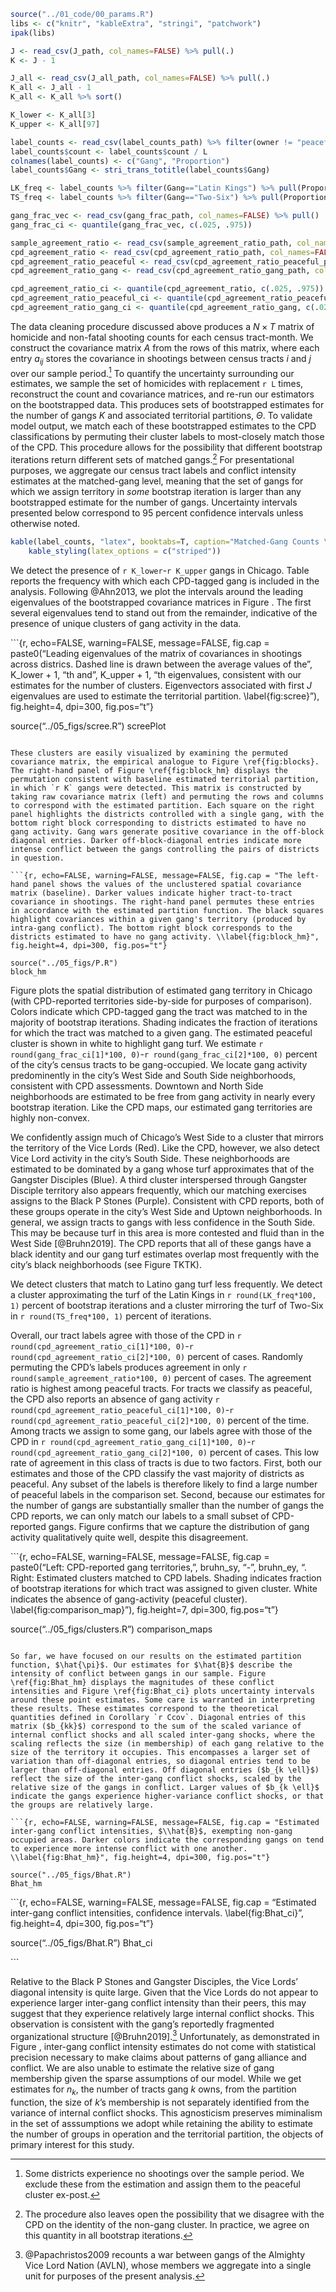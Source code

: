 ```r

source("../01_code/00_params.R")
libs <- c("knitr", "kableExtra", "stringi", "patchwork")
ipak(libs)

J <- read_csv(J_path, col_names=FALSE) %>% pull(.)
K <- J - 1

J_all <- read_csv(J_all_path, col_names=FALSE) %>% pull(.)
K_all <- J_all - 1
K_all <- K_all %>% sort()

K_lower <- K_all[3]
K_upper <- K_all[97]

label_counts <- read_csv(label_counts_path) %>% filter(owner != "peaceful") %>% arrange(desc(count))
label_counts$count <- label_counts$count / L
colnames(label_counts) <- c("Gang", "Proportion")
label_counts$Gang <- stri_trans_totitle(label_counts$Gang)

LK_freq <- label_counts %>% filter(Gang=="Latin Kings") %>% pull(Proportion)
TS_freq <- label_counts %>% filter(Gang=="Two-Six") %>% pull(Proportion)

gang_frac_vec <- read_csv(gang_frac_path, col_names=FALSE) %>% pull()
gang_frac_ci <- quantile(gang_frac_vec, c(.025, .975))

sample_agreement_ratio <- read_csv(sample_agreement_ratio_path, col_names=FALSE) %>% pull()
cpd_agreement_ratio <- read_csv(cpd_agreement_ratio_path, col_names=FALSE) %>% pull()
cpd_agreement_ratio_peaceful <- read_csv(cpd_agreement_ratio_peaceful_path, col_names=FALSE) %>% pull()
cpd_agreement_ratio_gang <- read_csv(cpd_agreement_ratio_gang_path, col_names=FALSE) %>% pull()

cpd_agreement_ratio_ci <- quantile(cpd_agreement_ratio, c(.025, .975))
cpd_agreement_ratio_peaceful_ci <- quantile(cpd_agreement_ratio_peaceful, c(.025, .975))
cpd_agreement_ratio_gang_ci <- quantile(cpd_agreement_ratio_gang, c(.025, .975))

```

The data cleaning procedure discussed above produces a $N \times T$ matrix of homicide and non-fatal shooting counts for each census tract-month. We construct the covariance matrix $A$ from the rows of this matrix, where each entry $a_{ij}$ stores the covariance in shootings between census tracts $i$ and $j$ over our sample period.^[Some districts experience no shootings over the sample period. We exclude these from the estimation and assign them to the peaceful cluster ex-post.] To quantify the uncertainty surrounding our estimates, we sample the set of homicides with replacement `r L` times, reconstruct the count and covariance matrices, and re-run our estimators on the bootstrapped data. This produces sets of bootstrapped estimates for the number of gangs $K$ and associated territorial partitions, $\Theta$. To validate model output, we match each of these bootstrapped estimates to the CPD classifications by permuting their cluster labels to most-closely match those of the CPD. This procedure allows for the possibility that different bootstrap iterations return different sets of matched gangs.^[The procedure also leaves open the possibility that we disagree with the CPD on the identity of the non-gang cluster. In practice, we agree on this quantity in all bootstrap iterations.] For presentational purposes, we aggregate our census tract labels and conflict intensity estimates at the matched-gang level, meaning that the set of gangs for which we assign territory in *some* bootstrap iteration is larger than any bootstrapped estimate for the number of gangs. Uncertainty intervals presented below correspond to 95 percent confidence intervals unless otherwise noted.

```r

kable(label_counts, "latex", booktabs=T, caption="Matched-Gang Counts \\label{tab:label_counts}") %>%
	kable_styling(latex_options = c("striped"))

```

We detect the presence of `r K_lower`-`r K_upper` gangs in Chicago. Table \ref{tab:label_counts} reports the frequency with which each CPD-tagged gang is included in the analysis. Following @Ahn2013, we plot the intervals around the leading eigenvalues of the bootstrapped covariance matrices in Figure \ref{fig:scree}. The first several eigenvalues tend to stand out from the remainder, indicative of the presence of unique clusters of gang activity in the data.

```{r, echo=FALSE, warning=FALSE, message=FALSE, fig.cap = paste0("Leading eigenvalues of the matrix of covariances in shootings across districs. Dashed line is drawn between the average values of the ", K_lower + 1, "th and ",  K_upper + 1, "th eigenvalues, consistent with our estimates for the number of clusters. Eigenvectors associated with first $J$ eigenvalues are used to estimate the territorial partition. \\label{fig:scree}"), fig.height=4, dpi=300, fig.pos="t"}

source("../05_figs/scree.R")
screePlot

```

These clusters are easily visualized by examining the permuted covariance matrix, the empirical analogue to Figure \ref{fig:blocks}. The right-hand panel of Figure \ref{fig:block_hm} displays the permutation consistent with baseline estimated territorial partition, in which `r K` gangs were detected. This matrix is constructed by taking raw covariance matrix (left) and permuting the rows and columns to correspond with the estimated partition. Each square on the right panel highlights the districts controlled with a single gang, with the bottom right block corresponding to districts estimated to have no gang activity. Gang wars generate positive covariance in the off-block diagonal entries. Darker off-block-diagonal entries indicate more intense conflict between the gangs controlling the pairs of districts in question. 

```{r, echo=FALSE, warning=FALSE, message=FALSE, fig.cap = "The left-hand panel shows the values of the unclustered spatial covariance matrix (baseline). Darker values indicate higher tract-to-tract covariance in shootings. The right-hand panel permutes these entries in accordance with the estimated partition function. The black squares highlight covariances within a given gang's territory (produced by intra-gang conflict). The bottom right block corresponds to the districts estimated to have no gang activity. \\label{fig:block_hm}", fig.height=4, dpi=300, fig.pos="t"}

source("../05_figs/P.R")
block_hm

```

Figure \ref{fig:comparison_map} plots the spatial distribution of estimated gang territory in Chicago (with CPD-reported territories side-by-side for purposes of comparison). Colors indicate which CPD-tagged gang the tract was matched to in the majority of bootstrap iterations. Shading indicates the fraction of iterations for which the tract was matched to a given gang. The estimated peaceful cluster is shown in white to highlight gang turf. We estimate `r round(gang_frac_ci[1]*100, 0)`-`r round(gang_frac_ci[2]*100, 0)` percent of the city's census tracts to be gang-occupied. We locate gang activity predominently in the city's West Side and South Side neighborhoods, consistent with CPD assessments. Downtown and North Side neighborhoods are estimated to be free from gang activity in nearly every bootstrap iteration. Like the CPD maps, our estimated gang territories are highly non-convex. 

We confidently assign much of Chicago's West Side to a cluster that mirrors the territory of the Vice Lords (Red). Like the CPD, however, we also detect Vice Lord activity in the city's South Side. These neighborhoods are estimated to be dominated by a gang whose turf approximates that of the Gangster Disciples (Blue). A third cluster interspersed through Gangster Disciple territory also appears frequently, which our matching exercises assigns to the Black P Stones (Purple). Consistent with CPD reports, both of these groups operate in the city's West Side and Uptown neighborhoods. In general, we assign tracts to gangs with less confidence in the South Side. This may be because turf in this area is more contested and fluid than in the West Side [@Bruhn2019]. The CPD reports that all of these gangs have a black identity and our gang turf estimates overlap most frequently with the city's black neighborhoods (see Figure TKTK).

We detect clusters that match to Latino gang turf less frequently. We detect a cluster approximating the turf of the Latin Kings in `r round(LK_freq*100, 1)` percent of bootstrap iterations and a cluster mirroring the turf of Two-Six in `r round(TS_freq*100, 1)` percent of iterations.

Overall, our tract labels agree with those of the CPD in `r round(cpd_agreement_ratio_ci[1]*100, 0)`-`r round(cpd_agreement_ratio_ci[2]*100, 0)` percent of cases. Randomly permuting the CPD's labels produces agreement in only `r round(sample_agreement_ratio*100, 0)` percent of cases. The agreement ratio is highest among peaceful tracts. For tracts we classify as peaceful, the CPD also reports an absence of gang activity `r round(cpd_agreement_ratio_peaceful_ci[1]*100, 0)`-`r round(cpd_agreement_ratio_peaceful_ci[2]*100, 0)` percent of the time. Among tracts we assign to some gang, our labels agree with those of the CPD in `r round(cpd_agreement_ratio_gang_ci[1]*100, 0)`-`r round(cpd_agreement_ratio_gang_ci[2]*100, 0)` percent of cases. This low rate of agreement in this class of tracts is due to two factors. First, both our estimates and those of the CPD classify the vast majority of districts as peaceful. Any subset of the labels is therefore likely to find a large number of peaceful labels in the comparison set. Second, because our estimates for the number of gangs are substantially smaller than the number of gangs the CPD reports, we can only match our labels to a small subset of CPD-reported gangs. Figure \ref{fig:comparison_map} confirms that we capture the distribution of gang activity qualitatively quite well, despite this disagreement. 

```{r, echo=FALSE, warning=FALSE, message=FALSE, fig.cap = paste0("Left: CPD-reported gang territories, ", bruhn_sy, "-", bruhn_ey, ". Right: Estimated clusters matched to CPD labels. Shading indicates fraction of bootstrap iterations for which tract was assigned to given cluster. White indicates the absence of gang-activity (peaceful cluster). \\label{fig:comparison_map}"), fig.height=7, dpi=300, fig.pos="t"}

source("../05_figs/clusters.R")
comparison_maps

```

So far, we have focused on our results on the estimated partition function, $\hat{\pi}$. Our estimates for $\hat{B}$ describe the intensity of conflict between gangs in our sample. Figure \ref{fig:Bhat_hm} displays the magnitudes of these conflict intensities and Figure \ref{fig:Bhat_ci} plots uncertainty intervals around these point estimates. Some care is warranted in interpreting these results. These estimates correspond to the theoretical quantities defined in Corollary `r Ccov`. Diagonal entries of this matrix ($b_{kk}$) correspond to the sum of the scaled variance of internal conflict shocks and all scaled inter-gang shocks, where the scaling reflects the size (in membership) of each gang relative to the size of the territory it occupies. This encompasses a larger set of variation than off-diagonal entries, so diagonal entries tend to be larger than off-diagonal entries. Off diagonal entries ($b_{k \ell}$) reflect the size of the inter-gang conflict shocks, scaled by the relative size of the gangs in conflict. Larger values of $b_{k \ell}$ indicate the gangs experience higher-variance conflict shocks, or that the groups are relatively large. 

```{r, echo=FALSE, warning=FALSE, message=FALSE, fig.cap = "Estimated inter-gang conflict intensities, $\\hat{B}$, exempting non-gang occupied areas. Darker colors indicate the corresponding gangs on tend to experience more intense conflict with one another. \\label{fig:Bhat_hm}", fig.height=4, dpi=300, fig.pos="t"}

source("../05_figs/Bhat.R")
Bhat_hm

```

```{r, echo=FALSE, warning=FALSE, message=FALSE, fig.cap = "Estimated inter-gang conflict intensities, confidence intervals. \\label{fig:Bhat_ci}", fig.height=4, dpi=300, fig.pos="t"}

source("../05_figs/Bhat.R")
Bhat_ci

```

Relative to the Black P Stones and Gangster Disciples, the Vice Lords' diagonal intensity is quite large. Given that the Vice Lords do not appear to experience larger inter-gang conflict intensity than their peers, this may suggest that they experience relatively large internal conflict shocks. This observation is consistent with the gang's reportedly fragmented organizational structure [@Bruhn2019].^[@Papachristos2009 recounts a war between gangs of the Almighty Vice Lord Nation (AVLN), whose members we aggregate into a single unit for purposes of the present analysis.] Unfortunately, as demonstrated in Figure \ref{fig:Bhat_ci}, inter-gang conflict intensity estimates do not come with statistical precision necessary to make claims about patterns of gang alliance and conflict. We are also unable to estimate the relative size of gang membership given the sparse assumptions of our model. While we get estimates for $n_{k}$, the number of tracts gang $k$ owns, from the partition function, the size of $k$'s membership is not separately identified from the variance of internal conflict shocks. This agnosticism preserves miminalism in the set of asssumptions we adopt while retaining the ability to estimate the number of groups in operation and the territorial partition, the objects of primary interest for this study.
